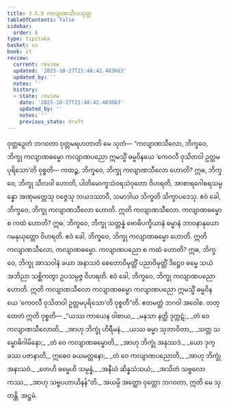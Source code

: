 ```yaml
---
title: 3.5.8 ကလျာဏသီလသုတ္တ
tableOfContents: false
sidebar:
  order: 8
type: tipitaka
basket: su
book: it
review:
  current: review
  updated: '2025-10-27T21:48:42.483663'
  updated_by: ''
  notes: ''
  history:
  - state: review
    date: '2025-10-27T21:48:42.483663'
    updated_by: ''
    notes: ''
    previous_state: draft
---
```



<ReviewStatus review={frontmatter.review} showDetails={true} />

<HypothesisAnnotation frontmatter={frontmatter} />

<DynamicBreadcrumb />

<Division number="97" book="it" e="ch" v="18" p="259">

<Paragraph number="693" book="it">
ဝုတ္တဉှေတံ ဘဂဝတာ ဝုတ္တမရဟတာတိ မေ သုတံ—
</Paragraph>

<Paragraph number="694" book="it">
“ကလျာဏသီလော, ဘိက္ခဝေ, ဘိက္ခု ကလျာဏဓမ္မော ကလျာဏပညော ဣမသ္မိံ ဓမ္မဝိနယေ ‘ကေဝလီ ဝုသိတဝါ ဥတ္တမပုရိသော’တိ ဝုစ္စတိ—
</Paragraph>

<Paragraph number="695" book="it">
ကထဉ္စ, ဘိက္ခဝေ, ဘိက္ခု ကလျာဏသီလော ဟောတိ? ဣဓ, ဘိက္ခဝေ, ဘိက္ခု သီလဝါ ဟောတိ, ပါတိမောက္ခသံဝရသံဝုတော ဝိဟရတိ, အာစာရဂေါစရသမ္ပန္နော အဏုမတ္တေသု ဝဇ္ဇေသု ဘယဒဿာဝီ, သမာဒါယ သိက္ခတိ သိက္ခာပဒေသု. ဧဝံ ခေါ, ဘိက္ခဝေ, ဘိက္ခု ကလျာဏသီလော ဟောတိ. ဣတိ ကလျာဏသီလော.
</Paragraph>

<Paragraph number="696" book="it">
ကလျာဏဓမ္မော စ ကထံ ဟောတိ? ဣဓ, ဘိက္ခဝေ, ဘိက္ခု သတ္တန္နံ ဗောဓိပက္ခိယာနံ ဓမ္မာနံ ဘာဝနာနုယောဂမနုယုတ္တော ဝိဟရတိ. ဧဝံ ခေါ, ဘိက္ခဝေ, ဘိက္ခု ကလျာဏဓမ္မော ဟောတိ. ဣတိ ကလျာဏသီလော, ကလျာဏဓမ္မော.
</Paragraph>

<Paragraph number="697" book="it">
ကလျာဏပညော စ ကထံ ဟောတိ? ဣဓ, ဘိက္ခဝေ, ဘိက္ခု အာသဝါနံ ခယာ အနာသဝံ စေတောဝိမုတ္တိံ ပညာဝိမုတ္တိံ ဒိဋ္ဌေဝ ဓမ္မေ သယံ အဘိညာ သစ္ဆိကတွာ ဥပသမ္ပဇ္ဇ ဝိဟရတိ. ဧဝံ ခေါ, ဘိက္ခဝေ, ဘိက္ခု ကလျာဏပညော ဟောတိ.
</Paragraph>

<Paragraph number="698" book="it">
ဣတိ ကလျာဏသီလော ကလျာဏဓမ္မော ကလျာဏပညော ဣမသ္မိံ ဓမ္မဝိနယေ ‘ကေဝလီ ဝုသိတဝါ ဥတ္တမပုရိသော’တိ ဝုစ္စတီ”တိ. ဧတမတ္ထံ ဘဂဝါ အဝေါစ. တတ္ထေတံ ဣတိ ဝုစ္စတိ—
</Paragraph>

<Paragraph number="699" type="verses" book="it">
_“ယဿ ကာယေန ဝါစာယ,_  
_မနသာ နတ္ထိ ဒုက္ကဋံ;_  
_တံ ဝေ ကလျာဏသီလောတိ,_  
_အာဟု ဘိက္ခုံ ဟိရီမနံ._  

</Paragraph>

<Paragraph number="700" type="verses" book="it">
_ယဿ ဓမ္မာ သုဘာဝိတာ,_  
_သတ္တ သမ္ဗောဓိဂါမိနော;_  
_တံ ဝေ ကလျာဏဓမ္မောတိ,_  
_အာဟု ဘိက္ခုံ အနုဿဒံ._  

</Paragraph>

<Paragraph number="701" type="verses" book="it">
_ယော ဒုက္ခဿ ပဇာနာတိ,_  
ဣဓေဝ ခယမတ္တနော;_  
_တံ ဝေ ကလျာဏပညောတိ,_  
_အာဟု ဘိက္ခုံ အနာသဝံ._  

</Paragraph>

<Paragraph number="702" type="verses" book="it">
_တေဟိ ဓမ္မေဟိ သမ္ပန္နံ,_  
_အနီဃံ ဆိန္နသံသယံ;_  
_အသိတံ သဗ္ဗလောကဿ,_  
_အာဟု သဗ္ဗပဟာယိနန်”တိ._  

</Paragraph>

<Paragraph number="703" book="it">
အယမ္ပိ အတ္ထော ဝုတ္တော ဘဂဝတာ, ဣတိ မေ သုတန္တိ.

</Paragraph>
</Division>

<Paragraph number="704" type="center" book="it">
အဋ္ဌမံ.
</Paragraph>